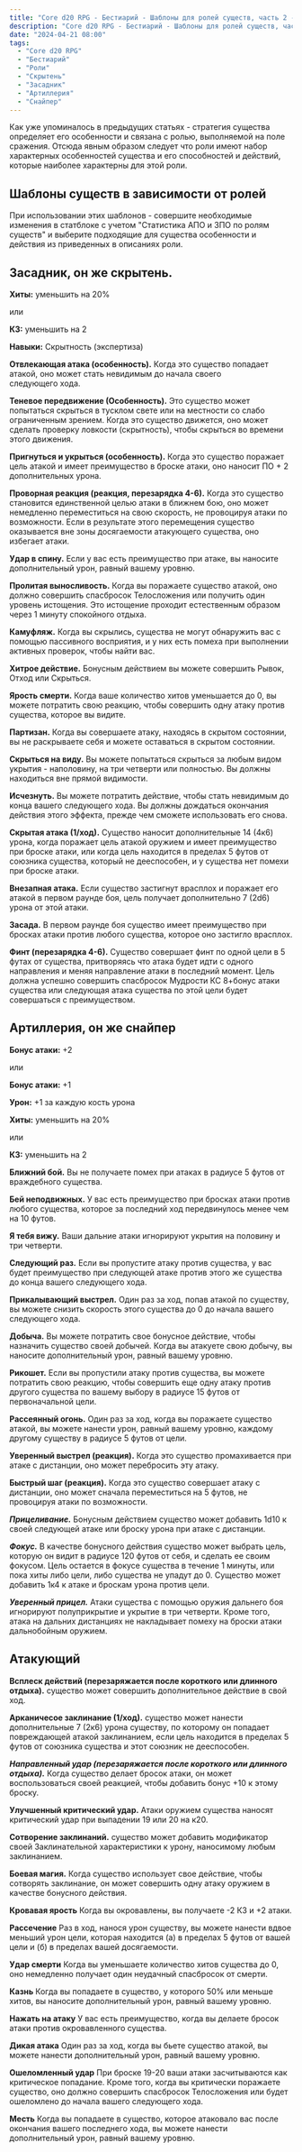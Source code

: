 ```yaml
---
title: "Core d20 RPG - Бестиарий - Шаблоны для ролей существ, часть 2 - Артиллерия и засадник"
description: "Core d20 RPG - Бестиарий - Шаблоны для ролей существ, часть 2 - Артиллерия и засадник"
date: "2024-04-21 08:00"
tags:
  - "Core d20 RPG"
  - "Бестиарий"
  - "Роли"
  - "Скрытень"
  - "Засадник"
  - "Артиллерия"
  - "Снайпер"
---
```


Как уже упоминалось в предыдущих статьях - стратегия существа определяет его особенности и связана с ролью, выполняемой на поле сражения. Отсюда явным образом следует что роли имеют набор характерных особенностей существа и его способностей и действий, которые наиболее характерны для этой роли.

## Шаблоны существ в зависимости от ролей

При использовании этих шаблонов - совершите необходимые изменения в статблоке с учетом "Статистика АПО и ЗПО по ролям существ" и выберите подходящие для существа особенности и действия из приведенных в описаниях роли.

## **Засадник**, он же **скрытень**.

**Хиты:** уменьшить на 20%

или

**КЗ:** уменьшить на 2

**Навыки:** Скрытность (экспертиза)

**Отвлекающая атака (особенность).** Когда это существо попадает  
атакой, оно может стать невидимым до начала своего  
следующего хода.

**Теневое передвижение (Особенность).** Это существо может попытаться скрыться в тусклом свете или на местности со слабо ограниченным зрением. Когда это существо движется, оно может сделать проверку ловкости (скрытность), чтобы скрыться во времени этого движения.

**Пригнуться и укрыться (особенность).** Когда это существо поражает цель атакой и имеет преимущество в броске атаки, оно наносит ПО + 2 дополнительных урона.

**Проворная реакция (реакция, перезарядка 4-6).** Когда это существо становится единственной целью атаки в ближнем бою, оно может немедленно переместиться на свою скорость, не провоцируя атаки по возможности. Если в результате этого перемещения существо оказывается вне зоны досягаемости атакующего существа, оно избегает атаки.

**Удар в спину.** Если у вас есть преимущество при атаке, вы наносите дополнительный урон, равный вашему уровню.

**Пролитая выносливость.** Когда вы поражаете существо атакой, оно должно совершить спасбросок Телосложения или получить один уровень истощения. Это истощение проходит естественным образом через 1 минуту спокойного отдыха.

**Камуфляж.** Когда вы скрылись, существа не могут обнаружить вас с помощью пассивного восприятия, и у них есть помеха при выполнении активных проверок, чтобы найти вас.

**Хитрое действие.** Бонусным действием вы можете совершить Рывок, Отход или Скрыться.

**Ярость смерти.** Когда ваше количество хитов уменьшается до 0, вы можете потратить свою реакцию, чтобы совершить одну атаку против существа, которое вы видите.

**Партизан.** Когда вы совершаете атаку, находясь в скрытом состоянии, вы не раскрываете себя и можете оставаться в скрытом состоянии.

**Скрыться на виду.** Вы можете попытаться скрыться за любым видом укрытия - наполовину, на три четверти или полностью. Вы должны находиться вне прямой видимости.

**Исчезнуть.** Вы можете потратить действие, чтобы стать невидимым до конца вашего следующего хода. Вы должны дождаться окончания действия этого эффекта, прежде чем сможете использовать его снова.

**Скрытая атака (1/ход).** Существо наносит дополнительные 14 (4к6) урона, когда поражает цель атакой оружием и имеет преимущество при броске атаки, или когда цель находится в пределах 5 футов от союзника существа, который не дееспособен, и у существа нет помехи при броске атаки.

**Внезапная атака.** Если существо застигнут врасплох и поражает его атакой в первом раунде боя, цель получает дополнительно 7 (2d6) урона от этой атаки.

**Засада.** В первом раунде боя существо имеет преимущество при бросках атаки против любого существа, которое оно застигло врасплох.

**Финт (перезарядка 4-6).** Существо совершает финт по одной цели в 5 футах от существа, притворяясь что атака будет идти с одного направления и меняя направление атаки в последний момент. Цель должна успешно совершить спасбросок Мудрости КС 8+бонус атаки существа или следующая атака существа по этой цели будет совершаться с преимуществом.

## Артиллерия, он же снайпер

**Бонус атаки:** +2

или

**Бонус атаки:** +1

**Урон:** +1 за каждую кость урона

**Хиты:** уменьшить на 20%

или

**КЗ:** уменьшить на 2

**Ближний бой.** Вы не получаете помех при атаках в радиусе 5 футов от враждебного существа.

**Бей неподвижных.** У вас есть преимущество при бросках атаки против любого существа, которое за последний ход передвинулось менее чем на 10 футов.

**Я тебя вижу.** Ваши дальние атаки игнорируют укрытия на половину и три четверти.

**Следующий раз.** Если вы пропустите атаку против существа, у вас будет преимущество при следующей атаке против этого же существа до конца вашего следующего хода.

**Прикалывающий выстрел.** Один раз за ход, попав атакой по существу, вы можете снизить скорость этого существа до 0 до начала вашего следующего хода.

**Добыча.** Вы можете потратить свое бонусное действие, чтобы назначить существо своей добычей. Когда вы атакуете свою добычу, вы наносите дополнительный урон, равный вашему уровню.

**Рикошет.** Если вы пропустили атаку против существа, вы можете потратить свою реакцию, чтобы совершить еще одну атаку против другого существа по вашему выбору в радиусе 15 футов от первоначальной цели.

**Рассеянный огонь.** Один раз за ход, когда вы поражаете существо атакой, вы можете нанести урон, равный вашему уровню, каждому другому существу в радиусе 5 футов от цели.

**Уверенный выстрел (реакция).** Когда это существо промахивается при атаке с дистанции, оно может перебросить эту атаку.

**Быстрый шаг (реакция).** Когда это существо совершает атаку с дистанции, оно может сначала переместиться на 5 футов, не провоцируя атаки по возможности.

**_Прицеливание._** Бонусным действием существо может добавить 1d10 к своей следующей атаке или броску урона при атаке с дистанции.

**_Фокус._** В качестве бонусного действия существо может выбрать цель, которую он видит в радиусе 120 футов от себя, и сделать ее своим фокусом. Цель остается в фокусе существа в течение 1 минуты, или пока хиты либо цели, либо существа не упадут до 0. Существо может добавить 1к4 к атаке и броскам урона против цели.

**_Уверенный прицел._** Атаки существа с помощью оружия дальнего боя игнорируют полуприкрытие и укрытие в три четверти. Кроме того, атака на дальних дистанциях не накладывает помеху на броски атаки дальнобойным оружием.

## Атакующий

**Всплеск действий (перезаряжается после короткого или длинного отдыха).** существо может совершить дополнительное действие в свой ход.

**Арканичесое заклинание (1/ход).** существо может нанести дополнительные 7 (2к6) урона существу, по которому он попадает повреждающей атакой заклинанием, если цель находится в пределах 5 футов от союзника существа и этот союзник не дееспособен.

**_Направленный удар (перезаряжается после короткого или длинного отдыха)._** Когда существо делает бросок атаки, он может воспользоваться своей реакцией, чтобы добавить бонус +10 к этому броску.

**Улучшенный критический удар.** Атаки оружием существа наносят критический удар при выпадении 19 или 20 на к20.

**Сотворение заклинаний.** существо может добавить модификатор своей Заклинательной характеристики к урону, наносимому любым заклинанием.

**Боевая магия.** Когда существо использует свое действие, чтобы сотворять заклинание, он может совершить одну атаку оружием в качестве бонусного действия.

**Кровавая ярость** Когда вы окровавлены, вы получаете -2 КЗ и +2 атаки.

**Рассечение** Раз в ход, нанося урон существу, вы можете нанести вдвое меньший урон цели, которая находится (а) в пределах 5 футов от вашей цели и (б) в пределах вашей досягаемости.

**Удар смерти** Когда вы уменьшаете количество хитов существа до 0, оно немедленно получает один неудачный спасбросок от смерти.

**Казнь** Когда вы попадаете в существо, у которого 50% или меньше хитов, вы наносите дополнительный урон, равный вашему уровню.

**Нажать на атаку** У вас есть преимущество, когда вы делаете бросок атаки против окровавленного существа.

**Дикая атака** Один раз за ход, когда вы бьете существо атакой, вы можете нанести дополнительный урон, равный вашему уровню.

**Ошеломленный удар** При броске 19-20 ваши атаки засчитываются как критическое попадание. Кроме того, когда вы критически поражаете существо, оно должно совершить спасбросок Телосложения или будет ошеломлено до начала вашего следующего хода.

**Месть** Когда вы попадаете в существо, которое атаковало вас после окончания вашего последнего хода, вы можете нанести дополнительный урон, равный вашему уровню.
